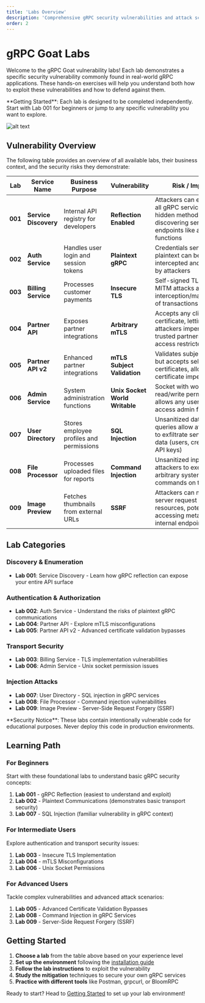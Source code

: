 ```yaml
---
title: 'Labs Overview'
description: 'Comprehensive gRPC security vulnerabilities and attack scenarios'
order: 2
---
```



# gRPC Goat Labs

Welcome to the gRPC Goat vulnerability labs! Each lab demonstrates a specific security vulnerability commonly found in real-world gRPC applications. These hands-on exercises will help you understand both how to exploit these vulnerabilities and how to defend against them.

<Aside type="tip">
**Getting Started**: Each lab is designed to be completed independently. Start with Lab 001 for beginners or jump to any specific vulnerability you want to explore.
</Aside>

![alt text](grpc_goat_comp.webp)

## Vulnerability Overview

The following table provides an overview of all available labs, their business context, and the security risks they demonstrate:

| Lab | Service Name | Business Purpose | Vulnerability | Risk / Impact |
|-----|--------------|------------------|---------------|---------------|
| **001** | **Service Discovery** | Internal API registry for developers | **Reflection Enabled** | Attackers can enumerate all gRPC services and hidden methods, discovering sensitive endpoints like admin functions |
| **002** | **Auth Service** | Handles user login and session tokens | **Plaintext gRPC** | Credentials sent over plaintext can be intercepted and reused by attackers |
| **003** | **Billing Service** | Processes customer payments | **Insecure TLS** | Self-signed TLS allows MITM attacks and interception/manipulation of transactions |
| **004** | **Partner API** | Exposes partner integrations | **Arbitrary mTLS** | Accepts any client certificate, letting attackers impersonate trusted partners and access restricted APIs |
| **005** | **Partner API v2** | Enhanced partner integrations | **mTLS Subject Validation** | Validates subject name but accepts self-signed certificates, allowing certificate impersonation |
| **006** | **Admin Service** | System administration functions | **Unix Socket World Writable** | Socket with world read/write permissions allows any user to access admin functions |
| **007** | **User Directory** | Stores employee profiles and permissions | **SQL Injection** | Unsanitized database queries allow attackers to exfiltrate sensitive data (users, credentials, API keys) |
| **008** | **File Processor** | Processes uploaded files for reports | **Command Injection** | Unsanitized input allows attackers to execute arbitrary system commands on the server |
| **009** | **Image Preview** | Fetches thumbnails from external URLs | **SSRF** | Attackers can make the server request internal resources, potentially accessing metadata or internal endpoints |

## Lab Categories

### Discovery & Enumeration
- **Lab 001**: Service Discovery - Learn how gRPC reflection can expose your entire API surface

### Authentication & Authorization
- **Lab 002**: Auth Service - Understand the risks of plaintext gRPC communications
- **Lab 004**: Partner API - Explore mTLS misconfigurations
- **Lab 005**: Partner API v2 - Advanced certificate validation bypasses

### Transport Security
- **Lab 003**: Billing Service - TLS implementation vulnerabilities
- **Lab 006**: Admin Service - Unix socket permission issues

### Injection Attacks
- **Lab 007**: User Directory - SQL injection in gRPC services
- **Lab 008**: File Processor - Command injection vulnerabilities
- **Lab 009**: Image Preview - Server-Side Request Forgery (SSRF)

<Aside type="caution">
**Security Notice**: These labs contain intentionally vulnerable code for educational purposes. Never deploy this code in production environments.
</Aside>

## Learning Path

### For Beginners
Start with these foundational labs to understand basic gRPC security concepts:
1. **Lab 001** - gRPC Reflection (easiest to understand and exploit)
2. **Lab 002** - Plaintext Communications (demonstrates basic transport security)
3. **Lab 007** - SQL Injection (familiar vulnerability in gRPC context)

### For Intermediate Users
Explore authentication and transport security issues:
1. **Lab 003** - Insecure TLS Implementation
2. **Lab 004** - mTLS Misconfigurations
3. **Lab 006** - Unix Socket Permissions

### For Advanced Users
Tackle complex vulnerabilities and advanced attack scenarios:
1. **Lab 005** - Advanced Certificate Validation Bypasses
2. **Lab 008** - Command Injection in gRPC Services
3. **Lab 009** - Server-Side Request Forgery (SSRF)

## Getting Started

1. **Choose a lab** from the table above based on your experience level
2. **Set up the environment** following the [installation guide](/docs/grpc_goat_docs/getting-started)
3. **Follow the lab instructions** to exploit the vulnerability
4. **Study the mitigation** techniques to secure your own gRPC services
5. **Practice with different tools** like Postman, grpcurl, or BloomRPC

Ready to start? Head to [Getting Started](/docs/grpc_goat_docs/getting-started) to set up your lab environment!
